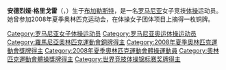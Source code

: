 {{MedalTableTop}}
{{MedalCompetition | [[奧林匹克運動會|奧林匹克運動會]]}}
{{MedalBronze|[[2008年夏季奧林匹克運動會|2008年北京]]|[[2008年夏季奧林匹克運動會體操比賽|團體]]}}
{{MedalBottom}}
'''安德烈娅·格里戈雷'''（{{lang-ro|Andreea Grigore}}，{{bd|1991年|4月11日||}}）生于[[布加勒斯特|布加勒斯特]]，是一名[[罗马尼亚|罗马尼亚]]女子竞技[[体操|体操]]运动员。她曾参加2008年夏季奥林匹克运动会，在体操女子团体项目上摘得一枚铜牌。

{{Romania-bio-stub}}

{{DEFAULTSORT:Grigore, Andreea}}
[[Category:罗马尼亚女子体操运动员|Category:罗马尼亚女子体操运动员]]
[[Category:罗马尼亚奥运体操运动员|Category:罗马尼亚奥运体操运动员]]
[[Category:羅馬尼亞奧林匹克運動會銅牌得主|Category:羅馬尼亞奧林匹克運動會銅牌得主]]
[[Category:2008年夏季奧林匹克運動會獎牌得主|Category:2008年夏季奧林匹克運動會獎牌得主]]
[[Category:2008年夏季奧林匹克運動會體操運動員|Category:2008年夏季奧林匹克運動會體操運動員]]
[[Category:奧林匹克運動會體操獎牌得主|Category:奧林匹克運動會體操獎牌得主]]
[[Category:世界竞技体操锦标赛奖牌得主|Category:世界竞技体操锦标赛奖牌得主]]